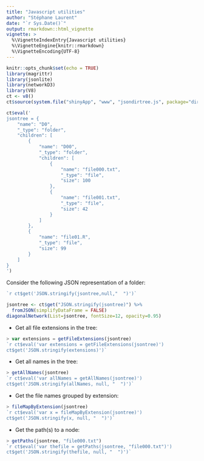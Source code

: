 ```yaml
---
title: "Javascript utilities"
author: "Stéphane Laurent"
date: "`r Sys.Date()`"
output: rmarkdown::html_vignette
vignette: >
  %\VignetteIndexEntry{Javascript utilities}
  %\VignetteEngine{knitr::rmarkdown}
  %\VignetteEncoding{UTF-8}
---
```


```r
knitr::opts_chunk$set(echo = TRUE)
library(magrittr)
library(jsonlite)
library(networkD3)
library(V8)
ct <- v8()
ct$source(system.file("shinyApp", "www", "jsondirtree.js", package="dir2json"))
```

```r
ct$eval('
jsontree = {
	"name": "D0",
	"_type": "folder",
	"children": [
		{
			"name": "D00",
			"_type": "folder",
			"children": [
				{
					"name": "file000.txt",
					"_type": "file",
					"size": 100
				},
				{
					"name": "file001.txt",
					"_type": "file",
					"size": 42
				}
			]
		},
		{
			"name": "file01.R",
			"_type": "file",
			"size": 99
		}
	]
}
')
```

Consider the following JSON representation of a folder:

```js
`r ct$get('JSON.stringify(jsontree,null,"  ")')`
```

```r
jsontree <- ct$get("JSON.stringify(jsontree)") %>%
  fromJSON(simplifyDataFrame = FALSE)
diagonalNetwork(List=jsontree, fontSize=12, opacity=0.95)
```

- Get all file extensions in the tree:

```js
> var extensions = getFileExtensions(jsontree)
`r ct$eval('var extensions = getFileExtensions(jsontree)')
ct$get('JSON.stringify(extensions)')`
```

- Get all names in the tree:

```js
> getAllNames(jsontree)
`r ct$eval('var allNames = getAllNames(jsontree)')
ct$get('JSON.stringify(allNames, null, "  ")')`
```

- Get the file names grouped by extension:

```js
> fileMapByExtension(jsontree)
`r ct$eval('var x = fileMapByExtension(jsontree)')
ct$get('JSON.stringify(x, null, "  ")')`
```

- Get the path(s) to a node:

```js
> getPaths(jsontree, "file000.txt")
`r ct$eval('var thefile = getPaths(jsontree, "file000.txt")')
ct$get('JSON.stringify(thefile, null, "  ")')`
```
